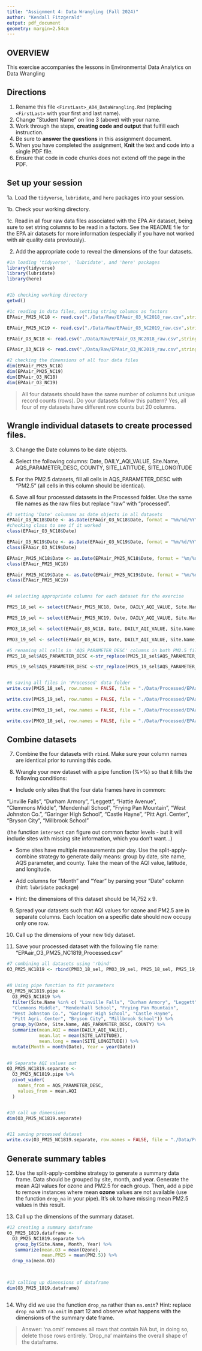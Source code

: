 ```yaml
---
title: "Assignment 4: Data Wrangling (Fall 2024)"
author: "Kendall Fitzgerald"
output: pdf_document
geometry: margin=2.54cm
---
```


## OVERVIEW

This exercise accompanies the lessons in Environmental Data Analytics on Data Wrangling 

## Directions

1. Rename this file `<FirstLast>_A04_DataWrangling.Rmd` (replacing `<FirstLast>` with your first and last name).
2. Change "Student Name" on line 3 (above) with your name.
3. Work through the steps, **creating code and output** that fulfill each instruction.
4. Be sure to **answer the questions** in this assignment document.
5. When you have completed the assignment, **Knit** the text and code into a single PDF file.
6. Ensure that code in code chunks does not extend off the page in the PDF.


## Set up your session 

1a. Load the `tidyverse`,  `lubridate`, and `here` packages into your session.

1b. Check your working directory.

1c. Read in all four raw data files associated with the EPA Air dataset, being sure to set string columns to be read in a factors. See the README file for the EPA air datasets for more information (especially if you have not worked with air quality data previously). 

2. Add the appropriate code to reveal the dimensions of the four datasets. 

```r
#1a loading 'tidyverse', 'lubridate', and 'here' packages
library(tidyverse)
library(lubridate)
library(here)


#1b checking working directory
getwd()

#1c reading in data files, setting string columns as factors
EPAair_PM25_NC18 <- read.csv("./Data/Raw/EPAair_O3_NC2018_raw.csv",stringsAsFactors = TRUE)

EPAair_PM25_NC19 <- read.csv("./Data/Raw/EPAair_O3_NC2019_raw.csv",stringsAsFactors = TRUE)

EPAair_O3_NC18 <- read.csv("./Data/Raw/EPAair_O3_NC2018_raw.csv",stringsAsFactors = TRUE)

EPAair_O3_NC19 <- read.csv("./Data/Raw/EPAair_O3_NC2019_raw.csv",stringsAsFactors = TRUE)

#2 checking the dimensions of all four data files
dim(EPAair_PM25_NC18)
dim(EPAair_PM25_NC19)
dim(EPAair_O3_NC18)
dim(EPAair_O3_NC19)


```

>All four datasets should have the same number of columns but unique record counts (rows). Do your datasets follow this pattern? Yes, all four of my datasets have different row counts but 20 columns.


## Wrangle individual datasets to create processed files.

3. Change the Date columns to be date objects.

4. Select the following columns: Date, DAILY_AQI_VALUE, Site.Name, AQS_PARAMETER_DESC, COUNTY, SITE_LATITUDE, SITE_LONGITUDE

5. For the PM2.5 datasets, fill all cells in AQS_PARAMETER_DESC with "PM2.5" (all cells in this column should be identical).

6. Save all four processed datasets in the Processed folder. Use the same file names as the raw files but replace "raw" with "processed".

```r
#3 setting 'Date' columnns as date objects in all datasets
EPAair_O3_NC18$Date <- as.Date(EPAair_O3_NC18$Date, format = "%m/%d/%Y")
#checking class to see if it worked
class(EPAair_O3_NC18$Date) 

EPAair_O3_NC19$Date <- as.Date(EPAair_O3_NC19$Date, format = "%m/%d/%Y")
class(EPAair_O3_NC19$Date)

EPAair_PM25_NC18$Date <- as.Date(EPAair_PM25_NC18$Date, format = "%m/%d/%Y")
class(EPAair_PM25_NC18)

EPAair_PM25_NC19$Date <- as.Date(EPAair_PM25_NC19$Date, format = "%m/%d/%Y")
class(EPAair_PM25_NC19)


#4 selecting appropriate columns for each dataset for the exercise

PM25_18_sel <- select(EPAair_PM25_NC18, Date, DAILY_AQI_VALUE, Site.Name, AQS_PARAMETER_DESC, COUNTY, SITE_LATITUDE, SITE_LONGITUDE)

PM25_19_sel <- select(EPAair_PM25_NC19, Date, DAILY_AQI_VALUE, Site.Name, AQS_PARAMETER_DESC, COUNTY, SITE_LATITUDE, SITE_LONGITUDE)

PMO3_18_sel <- select(EPAair_O3_NC18, Date, DAILY_AQI_VALUE, Site.Name, AQS_PARAMETER_DESC, COUNTY, SITE_LATITUDE, SITE_LONGITUDE)

PMO3_19_sel <- select(EPAair_O3_NC19, Date, DAILY_AQI_VALUE, Site.Name, AQS_PARAMETER_DESC, COUNTY, SITE_LATITUDE, SITE_LONGITUDE)

#5 renaming all cells in 'AQS_PARAMETER_DESC' columns in both PM2.5 files
PM25_18_sel$AQS_PARAMETER_DESC <-str_replace(PM25_18_sel$AQS_PARAMETER_DESC, "Ozone", "PM2.5")

PM25_19_sel$AQS_PARAMETER_DESC <-str_replace(PM25_19_sel$AQS_PARAMETER_DESC, "Ozone", "PM2.5")


#6 saving all files in 'Processed' data folder
write.csv(PM25_18_sel, row.names = FALSE, file = "./Data/Processed/EPAair_PM25_NC2018_processed.csv")

write.csv(PM25_19_sel, row.names = FALSE, file = "./Data/Processed/EPAair_PM25_NC2019_processed.csv")

write.csv(PMO3_19_sel, row.names = FALSE, file = "./Data/Processed/EPAair_O3_NC2019_processed.csv")

write.csv(PMO3_18_sel, row.names = FALSE, file = "./Data/Processed/EPAair_O3_NC2018_processed.csv")

```


## Combine datasets

7. Combine the four datasets with `rbind`. Make sure your column names are identical prior to running this code.

8. Wrangle your new dataset with a pipe function (%>%) so that it fills the following conditions: 

  * Include only sites that the four data frames have in common:  
    
  "Linville Falls", "Durham Armory", "Leggett", "Hattie Avenue",  
  "Clemmons Middle", "Mendenhall School", "Frying Pan Mountain", 
  "West Johnston Co.", "Garinger High School", "Castle Hayne", 
  "Pitt Agri. Center", "Bryson City", "Millbrook School" 
  
  (the function `intersect` can figure out common factor levels - but it will include sites with missing site information, which you don't want...) 

  * Some sites have multiple measurements per day. Use the split-apply-combine strategy to generate daily means: group by date, site name, AQS parameter, and county. Take the mean of the AQI value, latitude, and longitude.
  
  * Add columns for "Month" and "Year" by parsing your "Date" column (hint: `lubridate` package)
  
  * Hint: the dimensions of this dataset should be 14,752 x 9.

9. Spread your datasets such that AQI values for ozone and PM2.5 are in separate columns. Each location on a specific date should now occupy only one row.

10. Call up the dimensions of your new tidy dataset.

11. Save your processed dataset with the following file name: "EPAair_O3_PM25_NC1819_Processed.csv"

```r
#7 combining all datasets using 'rbind'
O3_PM25_NC1819 <- rbind(PMO3_18_sel, PMO3_19_sel, PM25_18_sel, PM25_19_sel)


#8 Using pipe function to fit parameters
O3_PM25_NC1819.pipe <-
  O3_PM25_NC1819 %>%
  filter(Site.Name %in% c( "Linville Falls", "Durham Armory", "Leggett", "Hattie Avenue",  
  "Clemmons Middle", "Mendenhall School", "Frying Pan Mountain", 
  "West Johnston Co.", "Garinger High School", "Castle Hayne", 
  "Pitt Agri. Center", "Bryson City", "Millbrook School")) %>%
  group_by(Date, Site.Name, AQS_PARAMETER_DESC, COUNTY) %>%
  summarize(mean.AQI = mean(DAILY_AQI_VALUE), 
            mean.lat = mean(SITE_LATITUDE), 
            mean.long = mean(SITE_LONGITUDE)) %>%
  mutate(Month = month(Date), Year = year(Date))
  

#9 Separate AQI values out 
O3_PM25_NC1819.separate <-  
  O3_PM25_NC1819.pipe %>%
  pivot_wider(
    names_from = AQS_PARAMETER_DESC,
    values_from = mean.AQI
  )


#10 call up dimensions
dim(O3_PM25_NC1819.separate)


#11 saving processed dataset
write.csv(O3_PM25_NC1819.separate, row.names = FALSE, file = "./Data/Processed/EPAair_O3_PM25_NC1819_Processed.csv")


```


## Generate summary tables

12. Use the split-apply-combine strategy to generate a summary data frame. Data should be grouped by site, month, and year. Generate the mean AQI values for ozone and PM2.5 for each group. Then, add a pipe to remove instances where mean **ozone** values are not available (use the function `drop_na` in your pipe). It's ok to have missing mean PM2.5 values in this result. 

13. Call up the dimensions of the summary dataset.

```r

#12 creating a summary dataframe 
O3_PM25_1819.dataframe <- 
  O3_PM25_NC1819.separate %>%
   group_by(Site.Name, Month, Year) %>%
   summarize(mean.O3 = mean(Ozone),
             mean.PM25 = mean(PM2.5)) %>%
  drop_na(mean.O3)
   


#13 calling up dimensions of dataframe
dim(O3_PM25_1819.dataframe)



```

14. Why did we use the function `drop_na` rather than `na.omit`? Hint: replace `drop_na` with `na.omit` in part 12 and observe what happens with the dimensions of the summary date frame.

> Answer: 'na.omit' removes all rows that contain NA but, in doing so, delete those rows entirely. 'Drop_na' maintains the overall shape of the dataframe.

